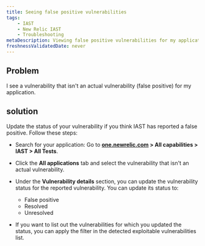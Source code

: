 ```yaml
---
title: Seeing false positive vulnerabilities
tags:
    - IAST
    - New Relic IAST
    - Troubleshooting
metaDescription: Viewing false positive vulnerabilities for my application. 
freshnessValidatedDate: never
---
```


## Problem 

I see a vulnerability that isn't an actual vulnerability (false positive) for my application.

## solution

Update the status of your vulnerability if you think IAST has reported a false positive. Follow these steps:

* Search for your application: Go to <DNT>**[one.newrelic.com](https://one.newrelic.com) > All capabilities > IAST > All Tests**</DNT>.

* Click the **All applications** tab and select the vulnerability that isn't an actual vulnerability.

* Under the **Vulnerability details** section, you can update the vulnerability status for the reported vulnerability. You can update its status to:
    * False positive
    * Resolved
    * Unresolved

* If you want to list out the vulnerabilities for which you updated the status, you can apply the filter in the detected exploitable vulnerabilities list.
